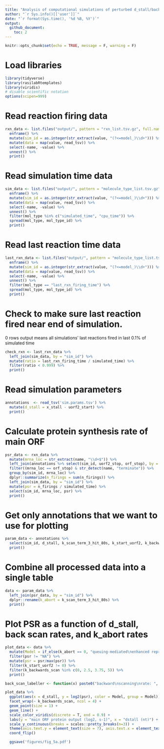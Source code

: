 ```yaml
---
title: "Analysis of computational simulations of perturbed d_stall/backward scanning in the queueing-mediated enhanced repression and collision-mediated 40S dissociation models"
author: "`r Sys.info()[['user']]`"
date: "`r format(Sys.time(), '%d %B, %Y')`"
output: 
  github_document:
    toc: 2
---
```


```r
knitr::opts_chunk$set(echo = TRUE, message = F, warning = F)
```

# Load libraries
```r
library(tidyverse)
library(rasilabRtemplates)
library(viridis)
# disable scientific notation
options(scipen=999)
```

# Read reaction firing data
```r
rxn_data <- list.files("output/", pattern = "rxn_list.tsv.gz", full.names = T) %>% 
  enframe() %>% 
  mutate(sim_id = as.integer(str_extract(value, "(?<=model_)\\d+"))) %>% 
  mutate(data = map(value, read_tsv)) %>%
  select(-name, -value) %>% 
  unnest() %>%
  print()
```

# Read simulation time data
```r
sim_data <- list.files("output/", pattern = "molecule_type_list.tsv.gz", full.names = T) %>% 
  enframe() %>% 
  mutate(sim_id = as.integer(str_extract(value, "(?<=model_)\\d+"))) %>% 
  mutate(data = map(value, read_tsv)) %>%
  select(-name, -value) %>% 
  unnest() %>% 
  filter(mol_type %in% c("simulated_time", "cpu_time")) %>% 
  spread(mol_type, mol_type_id) %>% 
  print()
```

# Read last reaction time data

```r
last_rxn_data <- list.files("output/", pattern = "molecule_type_list.tsv.gz", full.names = T) %>% 
  enframe() %>% 
  mutate(sim_id = as.integer(str_extract(value, "(?<=model_)\\d+"))) %>% 
  mutate(data = map(value, read_tsv)) %>%
  select(-name, -value) %>% 
  unnest() %>% 
  filter(mol_type == "last_rxn_firing_time") %>%
  spread(mol_type, mol_type_id) %>% 
  print()
```

# Check to make sure last reaction fired near end of simulation. 
0 rows output means all simulations' last reactions fired in last 0.1% of simulated time

```r
check_rxn <- last_rxn_data %>%
  left_join(sim_data, by = "sim_id") %>%
  mutate(ratio = last_rxn_firing_time / simulated_time) %>%
  filter(ratio < 0.999) %>%
  print()
```

# Read simulation parameters
```r
annotations  <- read_tsv('sim.params.tsv') %>%
  mutate(d_stall = x_stall - uorf2_start) %>%
  print()
```

# Calculate protein synthesis rate of main ORF

```r
psr_data <- rxn_data %>% 
  mutate(mrna_loc = str_extract(name, "\\d+$")) %>% 
  left_join(annotations %>% select(sim_id, uorf2_stop, orf_stop), by = "sim_id") %>% 
  filter((mrna_loc == orf_stop) & str_detect(name, "terminate")) %>% 
  group_by(sim_id, mrna_loc) %>% 
  dplyr::summarize(n_firings = sum(n_firings)) %>% 
  left_join(sim_data, by = "sim_id") %>% 
  mutate(psr = n_firings / simulated_time) %>% 
  select(sim_id, mrna_loc, psr) %>% 
  print()
```

# Get only annotations that we want to use for plotting

```r
param_data <- annotations %>% 
  select(sim_id, d_stall, k_scan_term_3_hit_80s, k_start_uorf2, k_backwards_scan) %>%
  print()
```

# Combine all processed data into a single table
```r
data <- param_data %>% 
  left_join(psr_data, by = "sim_id") %>%
  dplyr::rename(k_abort = k_scan_term_3_hit_80s) %>% 
  print()
```

# Plot PSR as a function of d_stall, back scan rates, and k_abort rates
```r
plot_data <- data %>%
  mutate(Model = if_else(k_abort == 0, "queuing-mediated\nenhanced repression", "collision-mediated\n40S dissociation")) %>%
  filter(psr != "NA") %>%
  mutate(psr = psr/max(psr)) %>%
  filter(k_start_uorf2 != 0) %>%
  filter(k_backwards_scan %in% c(0, 2.5, 3.75, 5)) %>%
  print()

back_scan_labeller <- function(x) paste0("backward\nscanning\nrate: ", x, "\n(nt/s)")

plot_data %>% 
  ggplot(aes(x = d_stall, y = log2(psr), color = Model, group = Model)) +
  facet_wrap(~ k_backwards_scan, ncol = 4) +
  geom_point(size = 1) +
  geom_line() +
  scale_color_viridis(discrete = T, end = 0.9) +
  labs(y = "main ORF protein output (log2, s-1)", x = "dstall (nt)") +
  scale_y_continuous(breaks = scales::pretty_breaks(n=3)) +
  theme(axis.text.y = element_text(size = 7), axis.text.x = element_text(size = 7)) +
  coord_flip()

  ggsave('figures/fig_5a.pdf')

```